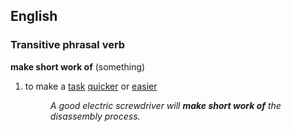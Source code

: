 ==English==
===Transitive phrasal verb===
'''make short work of''' (something)
#{{idiom}} to make a [[task]] [[quicker]] or [[easier]]
#:''A good electric screwdriver will '''make short work of''' the disassembly process.''